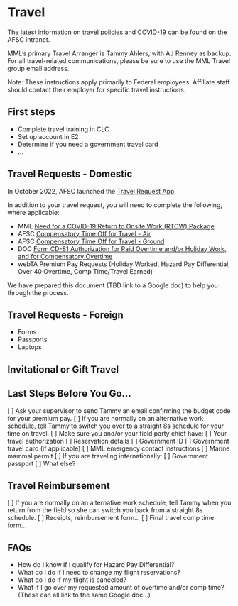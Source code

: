 # Travel

The latest information on [travel policies](https://sites.google.com/noaa.gov/myafsc/administrative/travel) and [COVID-19](https://sites.google.com/noaa.gov/myafsc/covid-19) can be found on the AFSC intranet. 

MML's primary Travel Arranger is Tammy Ahlers, with AJ Renney as backup. For all travel-related communications, please be sure to use the MML Travel group email address. 

Note: These instructions apply primarily to Federal employees. Affiliate staff should contact their employer for specific travel instructions. 

## First steps

* Complete travel training in CLC
* Set up account in E2
* Determine if you need a government travel card
* ...

## Travel Requests - Domestic

In October 2022, AFSC launched the [Travel Request App](https://script.google.com/a/macros/noaa.gov/s/AKfycbwdQxgdDdWfoH_4bBK9xMfShQaqMPNogkTZx-VgC6tTx3aUMDogSxwEGWHWnAcZMSv4/exec).  

In addition to your travel request, you will need to complete the following, where applicable:

- MML [Need for a COVID-19 Return to Onsite Work (RTOW) Package](https://drive.google.com/file/d/1HUTkU0xsghZ6AWgv8T3aF2r-vpI228ZD/view?usp=share_link)
- AFSC [Compensatory Time Off for Travel - Air](https://drive.google.com/file/d/0B0F7lrCfNBC1T21FVTBlRHplMmdaNDlRd1B5cmh0dmpST3Fr/view?resourcekey=0-Le96mgNIArHZZMX12w8MMg)
- AFSC [Compensatory Time Off for Travel - Ground](https://drive.google.com/file/d/0B0F7lrCfNBC1cFJYX2R6dGJmODI4WWh2NVhWQ1VqRlpyUkpr/view?resourcekey=0-2J1t7Lua3_pRimSfBEcWxg)
- DOC [Form CD-81 Authorization for Paid Overtime and/or Holiday Work, and for Compensatory Overtime](https://drive.google.com/file/d/1CMZNBhW8dGxtPmhE3rrEvNm7VyZgz8oW/view)
- webTA Premium Pay Requests (Holiday Worked, Hazard Pay Differential, Over 40 Overtime, Comp Time/Travel Earned)

We have prepared this document (TBD link to a Google doc) to help you through the process.

## Travel Requests - Foreign

- Forms
- Passports
- Laptops

## Invitational or Gift Travel

## Last Steps Before You Go...

[ ] Ask your supervisor to send Tammy an email confirming the budget code for your premium pay.
[ ] If you are normally on an alternative work schedule, tell Tammy to switch you over to a straight 8s schedule for your time on travel.
[ ] Make sure you and/or your field party chief have: 
  [ ]  Your travel authorization
  [ ]  Reservation details
  [ ]  Government ID
  [ ]  Government travel card (if applicable)
  [ ]  MML emergency contact instructions
  [ ]  Marine mammal permit
[ ] If you are traveling internationally: 
  [ ] Government passport
[ ] What else?

## Travel Reimbursement

[ ] If you are normally on an alternative work schedule, tell Tammy when you return from the field so she can switch you back from a straight 8s schedule.
[ ] Receipts, reimbursement form...
[ ] Final travel comp time form...

## FAQs

- How do I know if I qualify for Hazard Pay Differential?
- What do I do if I need to change my flight reservations?
- What do I do if my flight is canceled?
- What if I go over my requested amount of overtime and/or comp time?
(These can all link to the same Google doc...)
